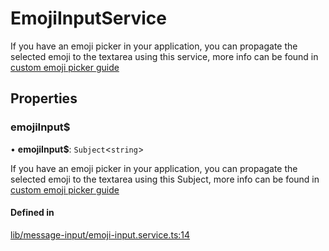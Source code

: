 # EmojiInputService

If you have an emoji picker in your application, you can propagate the selected emoji to the textarea using this service, more info can be found in [custom emoji picker guide](../code-examples/emoji-picker.mdx)

## Properties

### emojiInput$

• **emojiInput$**: `Subject`<`string`\>

If you have an emoji picker in your application, you can propagate the selected emoji to the textarea using this Subject, more info can be found in [custom emoji picker guide](../code-examples/emoji-picker.mdx)

#### Defined in

[lib/message-input/emoji-input.service.ts:14](https://github.com/GetStream/stream-chat-angular/blob/10a870b/projects/stream-chat-angular/src/lib/message-input/emoji-input.service.ts#L14)
